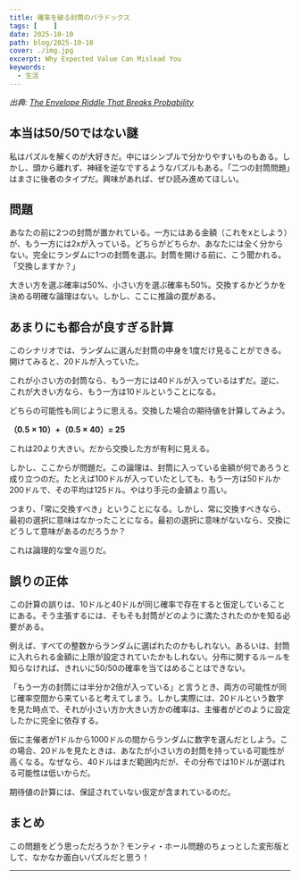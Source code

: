 ```yaml
---
title: 確率を破る封筒のパラドックス
tags: [    ]
date: 2025-10-10
path: blog/2025-10-10
cover: ./img.jpg
excerpt: Why Expected Value Can Mislead You
keywords:
  - 生活
---
```


*出典: [The Envelope Riddle That Breaks Probability](https://medium.com/puzzle-sphere/the-envelope-riddle-that-breaks-probability-5f8ec4fe0e4d)*

## 本当は50/50ではない謎

私はパズルを解くのが大好きだ。中にはシンプルで分かりやすいものもある。しかし、頭から離れず、神経を逆なでするようなパズルもある。「二つの封筒問題」はまさに後者のタイプだ。興味があれば、ぜひ読み進めてほしい。

## 問題

あなたの前に2つの封筒が置かれている。一方にはある金額（これをxとしよう）が、もう一方には2xが入っている。どちらがどちらか、あなたには全く分からない。完全にランダムに1つの封筒を選ぶ。封筒を開ける前に、こう聞かれる。「交換しますか？」

大きい方を選ぶ確率は50%、小さい方を選ぶ確率も50%。交換するかどうかを決める明確な論理はない。しかし、ここに推論の罠がある。

## あまりにも都合が良すぎる計算

このシナリオでは、ランダムに選んだ封筒の中身を1度だけ見ることができる。開けてみると、20ドルが入っていた。

これが小さい方の封筒なら、もう一方には40ドルが入っているはずだ。逆に、これが大きい方なら、もう一方は10ドルということになる。

どちらの可能性も同じように思える。交換した場合の期待値を計算してみよう。

**（0.5 × 10）+（0.5 × 40）= 25**

これは20より大きい。だから交換した方が有利に見える。

しかし、ここからが問題だ。この論理は、封筒に入っている金額が何であろうと成り立つのだ。たとえば100ドルが入っていたとしても、もう一方は50ドルか200ドルで、その平均は125ドル。やはり手元の金額より高い。

つまり、「常に交換すべき」ということになる。しかし、常に交換すべきなら、最初の選択に意味はなかったことになる。最初の選択に意味がないなら、交換にどうして意味があるのだろうか？

これは論理的な堂々巡りだ。

## 誤りの正体

この計算の誤りは、10ドルと40ドルが同じ確率で存在すると仮定していることにある。そう主張するには、そもそも封筒がどのように満たされたのかを知る必要がある。

例えば、すべての整数からランダムに選ばれたのかもしれない。あるいは、封筒に入れられる金額に上限が設定されていたかもしれない。分布に関するルールを知らなければ、きれいに50/50の確率を当てはめることはできない。

「もう一方の封筒には半分か2倍が入っている」と言うとき、両方の可能性が同じ確率空間から来ていると考えてしまう。しかし実際には、20ドルという数字を見た時点で、それが小さい方か大きい方かの確率は、主催者がどのように設定したかに完全に依存する。

仮に主催者が1ドルから1000ドルの間からランダムに数字を選んだとしよう。この場合、20ドルを見たときは、あなたが小さい方の封筒を持っている可能性が高くなる。なぜなら、40ドルはまだ範囲内だが、その分布では10ドルが選ばれる可能性は低いからだ。

期待値の計算には、保証されていない仮定が含まれているのだ。

## まとめ

この問題をどう思っただろうか？モンティ・ホール問題のちょっとした変形版として、なかなか面白いパズルだと思う！

---